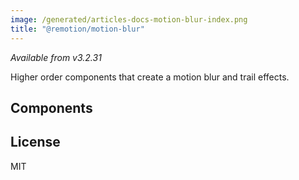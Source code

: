 ```yaml
---
image: /generated/articles-docs-motion-blur-index.png
title: "@remotion/motion-blur"
---
```


_Available from v3.2.31_

Higher order components that create a motion blur and trail effects.


<Installation pkg="@remotion/motion-blur" />

## Components

<TableOfContents />

## License

MIT
